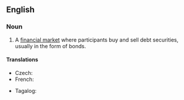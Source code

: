 ==English==
{{wikipedia}}

===Noun===
{{en-noun}}

# A [[financial market]] where participants buy and sell debt securities, usually in the form of bonds.

====Translations====
{{trans-top|financial market}}
* Czech: {{t|cs|dluhopisový trh|m}}
* French: {{t+|fr|marché obligataire|m}}
{{trans-mid}}
* Tagalog: {{t|tl|bilihan ng panagot}}
{{trans-bottom}}
